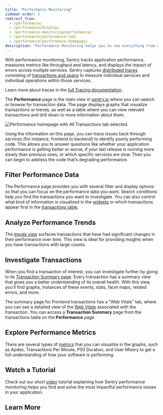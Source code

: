 ```yaml
---
title: "Performance Monitoring"
sidebar_order: 2
redirect_from:
  - /performance/
  - /performance/display/
  - /performance-monitoring/performance/
  - /performance/performance-tab/
  - /performance/performance-homepage/
description: "Performance Monitoring helps you to see everything from macro-level metrics to micro-level spans, and you'll be able to cross-reference transactions with related issues, and customize queries."
---
```


With <SandboxLink scenario="performance" projectSlug="react">performance monitoring</SandboxLink>, Sentry tracks application performance, measures metrics like throughput and latency, and displays the impact of errors across multiple services. Sentry captures [distributed traces](/product/sentry-basics/tracing/distributed-tracing/) consisting of [transactions and spans](/product/sentry-basics/tracing/distributed-tracing/#traces-transactions-and-spans) to measure individual services and individual operations within those services.

<Note>

Learn more about traces in the [full Tracing documentation](/product/sentry-basics/tracing/).

</Note>

The **Performance** page is the main view in [sentry.io](https://sentry.io) where you can search or browse for <SandboxLink scenario="oneTransaction" projectSlug="react">transaction</SandboxLink> data. The page displays graphs that visualize transactions or trends, as well as a table where you can view relevant transactions and drill down to more information about them.

![Performance homepage with All Transactions tab selected.](01_full_widget_all.png)

Using the information on this page, you can trace issues back through services (for instance, frontend to backend) to identify poorly performing code. This allows you to answer questions like whether your application performance is getting better or worse, if your last release is running more slowly than previous ones, or which specific services are slow. Then you can begin to address the code that’s degrading performance.

## Filter Performance Data

The <SandboxLink scenario="performance" projectSlug="react">Performance</SandboxLink> page provides you with several filter and display options so that you can focus on the performance data you want. Search conditions help you find the <SandboxLink scenario="oneTransaction" projectSlug="react">transactions</SandboxLink> you want to investigate. You can also control what kind of information is visualized in the [widgets](/product/performance/filters-display/#widgets) or which transactions appear first in the [transactions table](/product/performance/filters-display/#transaction-table).

## Analyze Performance Trends

The [trends view](/product/performance/trends/) surfaces transactions that have had significant changes in their performance over time. This view is ideal for providing insights when you have transactions with large counts.

## Investigate Transactions

When you find a transaction of interest, you can investigate further by going to its [Transaction Summary page](/product/performance/transaction-summary). Every transaction has a summary view that gives you a better understanding of its overall health. With this view, you'll find graphs, instances of these events, stats, facet maps, related errors, and more.

The summary page for Frontend transactions has a "Web Vitals" tab, where you can see a detailed view of the [Web Vitals](/product/performance/web-vitals/) associated with the transaction. You can access a **Transaction Summary** page from the transactions table on the **Performance** page.

## Explore Performance Metrics

There are several types of [metrics](/product/performance/metrics/) that you can visualize in the graphs, such as Apdex, Transactions Per Minute, P50 Duration, and User Misery to get a full understanding of how your software is performing.

## Watch a Tutorial

Check out our short [video](/product/performance/performance-video/) tutorial explaining how Sentry performance monitoring helps you find and solve the most impactful performance issues in your application.

## Learn More

<PageGrid />
